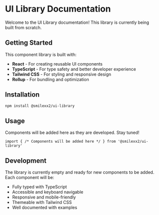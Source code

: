 # UI Library Documentation

Welcome to the UI Library documentation! This library is currently being built from scratch.

## Getting Started

This component library is built with:
- **React** - For creating reusable UI components
- **TypeScript** - For type safety and better developer experience
- **Tailwind CSS** - For styling and responsive design
- **Rollup** - For bundling and optimization

## Installation

```bash
npm install @smilexx2/ui-library
```

## Usage

Components will be added here as they are developed. Stay tuned!

```tsx
import { /* Components will be added here */ } from '@smilexx2/ui-library'
```

## Development

The library is currently empty and ready for new components to be added. Each component will be:
- Fully typed with TypeScript
- Accessible and keyboard navigable
- Responsive and mobile-friendly
- Themeable with Tailwind CSS
- Well documented with examples